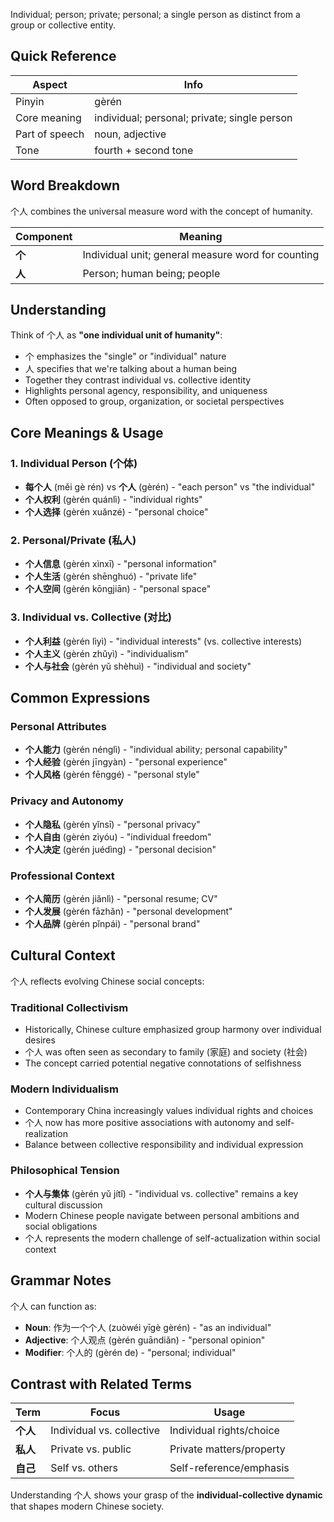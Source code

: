 Individual; person; private; personal; a single person as distinct from a group or collective entity.

## Quick Reference

| Aspect         | Info                                                  |
| -------------- | ----------------------------------------------------- |
| Pinyin         | gèrén                                                 |
| Core meaning   | individual; personal; private; single person          |
| Part of speech | noun, adjective                                       |
| Tone           | fourth + second tone                                  |

## Word Breakdown

个人 combines the universal measure word with the concept of humanity.

| Component | Meaning                                                         |
| --------- | --------------------------------------------------------------- |
| **个**    | Individual unit; general measure word for counting              |
| **人**    | Person; human being; people                                     |

## Understanding

Think of 个人 as **"one individual unit of humanity"**:

- 个 emphasizes the "single" or "individual" nature
- 人 specifies that we're talking about a human being
- Together they contrast individual vs. collective identity
- Highlights personal agency, responsibility, and uniqueness
- Often opposed to group, organization, or societal perspectives

## Core Meanings & Usage

### **1. Individual Person (个体)**
- **每个人** (měi gè rén) vs **个人** (gèrén) - "each person" vs "the individual"
- **个人权利** (gèrén quánlì) - "individual rights"
- **个人选择** (gèrén xuǎnzé) - "personal choice"

### **2. Personal/Private (私人)**
- **个人信息** (gèrén xìnxī) - "personal information"
- **个人生活** (gèrén shēnghuó) - "private life"
- **个人空间** (gèrén kōngjiān) - "personal space"

### **3. Individual vs. Collective (对比)**
- **个人利益** (gèrén lìyì) - "individual interests" (vs. collective interests)
- **个人主义** (gèrén zhǔyì) - "individualism"
- **个人与社会** (gèrén yǔ shèhuì) - "individual and society"

## Common Expressions

### **Personal Attributes**
- **个人能力** (gèrén nénglì) - "individual ability; personal capability"
- **个人经验** (gèrén jīngyàn) - "personal experience"
- **个人风格** (gèrén fēnggé) - "personal style"

### **Privacy and Autonomy**
- **个人隐私** (gèrén yǐnsī) - "personal privacy"
- **个人自由** (gèrén zìyóu) - "individual freedom"
- **个人决定** (gèrén juédìng) - "personal decision"

### **Professional Context**
- **个人简历** (gèrén jiǎnlì) - "personal resume; CV"
- **个人发展** (gèrén fāzhǎn) - "personal development"
- **个人品牌** (gèrén pǐnpái) - "personal brand"

## Cultural Context

个人 reflects evolving Chinese social concepts:

### **Traditional Collectivism**
- Historically, Chinese culture emphasized group harmony over individual desires
- 个人 was often seen as secondary to family (家庭) and society (社会)
- The concept carried potential negative connotations of selfishness

### **Modern Individualism**
- Contemporary China increasingly values individual rights and choices
- 个人 now has more positive associations with autonomy and self-realization
- Balance between collective responsibility and individual expression

### **Philosophical Tension**
- **个人与集体** (gèrén yǔ jítǐ) - "individual vs. collective" remains a key cultural discussion
- Modern Chinese people navigate between personal ambitions and social obligations
- 个人 represents the modern challenge of self-actualization within social context

## Grammar Notes

个人 can function as:

- **Noun**: 作为一个个人 (zuòwéi yīgè gèrén) - "as an individual"
- **Adjective**: 个人观点 (gèrén guāndiǎn) - "personal opinion"
- **Modifier**: 个人的 (gèrén de) - "personal; individual"

## Contrast with Related Terms

| Term     | Focus                      | Usage                    |
| -------- | -------------------------- | ------------------------ |
| **个人** | Individual vs. collective  | Individual rights/choice |
| **私人** | Private vs. public         | Private matters/property |
| **自己** | Self vs. others            | Self-reference/emphasis  |

Understanding 个人 shows your grasp of the **individual-collective dynamic** that shapes modern Chinese society.
